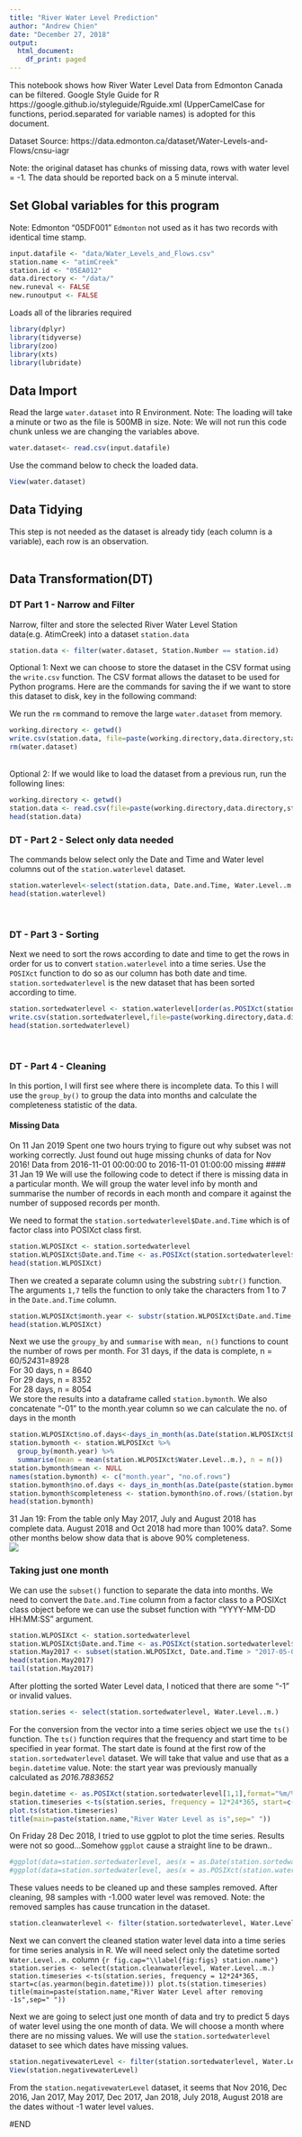 ```yaml
---
title: "River Water Level Prediction"
author: "Andrew Chien"
date: "December 27, 2018"
output:
  html_document:
    df_print: paged
---
```

This notebook shows how River Water Level Data from Edmonton Canada can be filtered.
Google Style Guide for R https://google.github.io/styleguide/Rguide.xml
(UpperCamelCase for functions, period.separated for variable names) is adopted for this document.


Dataset Source: https://data.edmonton.ca/dataset/Water-Levels-and-Flows/cnsu-iagr

Note: the original dataset has chunks of missing data, rows with water level = -1. The data should be reported back on a 5 minute interval.

## Set Global variables for this program
Note: Edmonton "05DF001" `Edmonton` not used as it has two records with identical time stamp.
```r
input.datafile <- "data/Water_Levels_and_Flows.csv"
station.name <- "atimCreek"
station.id <- "05EA012"
data.directory <- "/data/"
new.runeval <- FALSE
new.runoutput <- FALSE
```

Loads all of the libraries required
```r
library(dplyr)
library(tidyverse)
library(zoo)
library(xts)
library(lubridate)
```

## Data Import
Read the large `water.dataset` into R Environment. Note: The loading will take a minute or two as the file is 500MB in size. Note: We will not run this code chunk unless we are changing the variables above.
```r
water.dataset<- read.csv(input.datafile)
```
Use the command below to check the loaded data.
```r
View(water.dataset)
```
## Data Tidying
This step is not needed as the dataset is already tidy (each column is a variable), each row is an observation.
</br>
</br>

## Data Transformation(DT)
### DT Part 1 - Narrow and Filter
Narrow, filter and store the selected River Water Level Station data(e.g. AtimCreek) into a dataset `station.data`
```r
station.data <- filter(water.dataset, Station.Number == station.id)
```

Optional 1: Next we can choose to store the dataset in the CSV format using the `write.csv` function. The CSV format allows the dataset to be used for Python programs. Here are the commands for saving the if we want to store this dataset to disk, key in the following command:

We run the `rm` command to remove the large `water.dataset` from memory.
```r
working.directory <- getwd()
write.csv(station.data, file=paste(working.directory,data.directory,station.name,".csv", sep=""))
rm(water.dataset)
```
</br>
Optional 2: If we would like to load the dataset from a previous run, run the following lines:
```r
working.directory <- getwd()
station.data <- read.csv(file=paste(working.directory,data.directory,station.name,".csv", sep=""))
head(station.data)
```

### DT - Part 2 - Select only data needed
The commands below select only the Date and Time and Water level columns out of the `station.waterlevel` dataset. 
```r
station.waterlevel<-select(station.data, Date.and.Time, Water.Level..m.)
head(station.waterlevel)
```
</br>

### DT - Part 3 - Sorting
Next we need to sort the rows according to date and time to get the rows in order for us to convert `station.waterlevel` into a time series. Use the `POSIXct` function to do so as our column has both date and time. `station.sortedwaterlevel` is the new dataset that has been sorted according to time.
```r
station.sortedwaterlevel <- station.waterlevel[order(as.POSIXct(station.waterlevel$Date.and.Time, format="%m/%d/%Y %H:%M:%S")),]
write.csv(station.sortedwaterlevel,file=paste(working.directory,data.directory,station.name,"_sorted_water_level.csv", sep=""))
head(station.sortedwaterlevel)
```
</br>

### DT - Part 4 - Cleaning 
In this portion, I will first see where there is incomplete data. To this I will use the `group_by()` to group the data into months and calculate the completeness statistic of the data.

#### Missing Data
On 11 Jan 2019 Spent one two hours trying to figure out why subset was not working correctly. Just found out huge missing chunks of data for Nov 2016! Data from 2016-11-01 00:00:00 to 2016-11-01 01:00:00 missing
#### 31 Jan 19
We will use the following code to detect if there is missing data in a particular month. We will group the water level info by month and summarise the number of records in each month and compare it against the number of supposed records per month.

We need to format the `station.sortedwaterlevel$Date.and.Time` which is of factor class into POSIXct class first.
```r
station.WLPOSIXct <- station.sortedwaterlevel
station.WLPOSIXct$Date.and.Time <- as.POSIXct(station.sortedwaterlevel$Date.and.Time, format="%m/%d/%Y %H:%M:%S")
head(station.WLPOSIXct)
```
Then we created a separate column using the substring `subtr()` function. The arguments `1,7` tells the function to only take the characters from 1 to 7 in the `Date.and.Time` column.

```r
station.WLPOSIXct$month.year <- substr(station.WLPOSIXct$Date.and.Time, 1,7)
head(station.WLPOSIXct)
```

Next we use the `groupy_by` and `summarise` with `mean, n()` functions to count the number of rows per month. 
For 31 days, if the data is complete, n = 60/5*24*31=8928 <br>
For 30 days, n = 8640 <br>
For 29 days, n = 8352 <br>
For 28 days, n = 8054 <br>
We store the results into a dataframe called `station.bymonth`. We also concatenate "-01" to the month.year column so we can calculate the no. of days in the month

```r
station.WLPOSIXct$no.of.days<-days_in_month(as.Date(station.WLPOSIXct$Date, format ="%Y-%m-%d"))
station.bymonth <- station.WLPOSIXct %>%
  group_by(month.year) %>%
  summarise(mean = mean(station.WLPOSIXct$Water.Level..m.), n = n())
station.bymonth$mean <- NULL
names(station.bymonth) <- c("month.year", "no.of.rows")
station.bymonth$no.of.days <- days_in_month(as.Date(paste(station.bymonth$month.year,"-01",sep=""),format="%Y-%m-%d"))
station.bymonth$completeness <- station.bymonth$no.of.rows/(station.bymonth$no.of.days*288)*100
head(station.bymonth)
```
31 Jan 19: From the table only May 2017, July and August 2018 has complete data. August 2018 and Oct 2018 had more than 100% data?. Some other months below show data that is above 90% completeness.
<br>
![](atimCreek_WL_completeness.png)


### Taking just one month
We can use the `subset()` function to separate the data into months. We need to convert the `Date.and.Time` column from a factor class to a POSIXct class object before we can use the subset function with "YYYY-MM-DD HH:MM:SS" argument.
```r
station.WLPOSIXct <- station.sortedwaterlevel
station.WLPOSIXct$Date.and.Time <- as.POSIXct(station.sortedwaterlevel$Date.and.Time, format="%m/%d/%Y %H:%M:%S")
station.May2017 <- subset(station.WLPOSIXct, Date.and.Time > "2017-05-01 00:00:00" & Date.and.Time < "2017-06-01 00:00:00")
head(station.May2017)
tail(station.May2017)
```


After plotting the sorted Water Level data, I noticed that there are some "-1" or invalid values. 
```r
station.series <- select(station.sortedwaterlevel, Water.Level..m.)
```

For the conversion from the vector into a time series object we use the `ts()` function. The `ts()` function requires that the frequency and start time to be specified in year format. The start date is found at the first row of the `station.sortedwaterlevel` dataset. We will take that value and use that as a `begin.datetime` value. Note: the start year was previously manually calculated as _2016.7883652_
```r
begin.datetime <- as.POSIXct(station.sortedwaterlevel[1,1],format="%m/%d/%Y %H:%M:%S",tz="mst")
station.timeseries <-ts(station.series, frequency = 12*24*365, start=c(as.yearmon(begin.datetime)))
plot.ts(station.timeseries)
title(main=paste(station.name,"River Water Level as is",sep=" "))
```

On Friday 28 Dec 2018, I tried to use ggplot to plot the time series. Results were not so good...Somehow `ggplot` cause a straight line to be drawn..
```r
#ggplot(data=station.sortedwaterlevel, aes(x = as.Date(station.sortedwaterlevel$Date.and.Time, format="%m/%d/%Y"), y = Water.Level..m.)) + geom_line() + scale_x_date(date_labels = "%b-%d-%Y") + xlab("") + ylab("Water Level")
#ggplot(data=station.sortedwaterlevel, aes(x = as.POSIXct(station.waterlevel$Date.and.Time, format="%m/%d/%Y %H:%M:%S"), y = Water.Level..m.)) + geom_line() + scale_x_datetime() + xlab("Time") + ylab("Water Level")
```

These values needs to be cleaned up and these samples removed. After cleaning, 98 samples with -1.000 water level was removed. Note: the removed samples has cause truncation in the dataset.
```r
station.cleanwaterlevel <- filter(station.sortedwaterlevel, Water.Level..m. > 0 )
```
Next we can convert the cleaned station water level data into a time series for time series analysis in R. We will need select only the datetime sorted `Water.Level..m.` column
```{r fig.cap="\\label{fig:figs} station.name"}
station.series <- select(station.cleanwaterlevel, Water.Level..m.)
station.timeseries <-ts(station.series, frequency = 12*24*365, start=c(as.yearmon(begin.datetime)))
plot.ts(station.timeseries)
title(main=paste(station.name,"River Water Level after removing -1s",sep=" "))
```

Next we are going to select just one month of data and try to predict 5 days of water level using the one month of data. We will choose a month where there are no missing values. We will use the `station.sortedwaterlevel` dataset to see which dates have missing values. 
```r
station.negativewaterLevel <- filter(station.sortedwaterlevel, Water.Level..m. < 0 )
View(station.negativewaterLevel)
```
From the `station.negativewaterLevel` dataset, it seems that Nov 2016, Dec 2016, Jan 2017, May 2017, Dec 2017, Jan 2018, July 2018, August 2018 are the dates without -1 water level values.

#END
